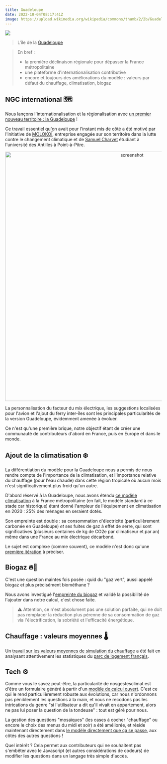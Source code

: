 ---
title: Guadeloupe
date: 2022-10-04T08:17:41Z
image: https://upload.wikimedia.org/wikipedia/commons/thumb/2/2b/Guadeloupe_from_ISS.jpg/640px-Guadeloupe_from_ISS.jpg?uselang=fr
---

![](https://upload.wikimedia.org/wikipedia/commons/thumb/2/2b/Guadeloupe_from_ISS.jpg/640px-Guadeloupe_from_ISS.jpg?uselang=fr)

> L'île de la [Guadeloupe](https://fr.wikipedia.org/wiki/Guadeloupe)

> En bref :
>
> - la première déclinaison régionale pour dépasser la France métropolitaine
> - une plateforme d'internationalisation contributive
> - encore et toujours des améliorations du modèle : valeurs par défaut du chauffage, climatisation, biogaz

## NGC international 🗺️

Nous lançons l'internationalisation et la régionalisation avec [un premier nouveau territoire : la Guadeloupe](https://github.com/incubateur-ademe/nosgestesclimat-site/pull/626) !

Ce travail essentiel qu'on avait pour l'instant mis de côté a été motivé par l'initiative de [MOLOKOÏ](https://molokoi.com/), entreprise engagée sur son territoire dans la lutte contre le changement climatique et de [Samuel Charvet](https://gp.linkedin.com/in/samuel-charvet-830773223) étudiant à l'université des Antilles à Point-à-Pitre.

<p align="center">
<img width="800" alt="screenshot" src="https://user-images.githubusercontent.com/55186402/193768356-bfd5da7b-7883-4d5e-8b89-bd252b704565.png">
</p>

La personnalisation du facteur du mix électrique, les suggestions localisées pour l'avion et l'ajout du ferry inter-îles sont les principales particularités de la version Guadeloupe, évidemment amenée à évoluer.

Ce n'est qu'une première brique, notre objectif étant de créer une communauté de contributeurs d'abord en France, puis en Europe et dans le monde.

## Ajout de la climatisation ❄️

La différentiation du modèle pour la Guadeloupe nous a permis de nous rendre compte de l'importance de la climatisation, et l'importance relative du chauffage (pour l'eau chaude) dans cette région tropicale où aucun mois n'est significativement plus froid qu'un autre.

D'abord réservé à la Guadeloupe, nous avons étendu [ce modèle climatisation](https://nosgestesclimat.fr/documentation/logement/climatisation) à la France métropolitaine (en fait, le modèle standard à ce stade car historique) étant donné l'ampleur de l'équipement en climatisation en 2020 : 25% des ménages en seraient dotés.

Son empreinte est double : sa consommation d'électricité (particulièrement carbonée en Guadeloupe) _et_ ses fuites de gaz à effet de serre, qui sont significatives (plusieurs centaines de kg de CO2e par climatiseur et par an) même dans une France au mix électrique décarboné.

Le sujet est complexe (comme souvent), ce modèle n'est donc qu'une [première itération](https://github.com/incubateur-ademe/nosgestesclimat/pull/1488) à préciser.

## Biogaz 🔥🌱

C'est une question maintes fois posée : quid du "gaz vert", aussi appelé biogaz et plus précisément biométhane ?

Nous avons investigué l'[empreinte du biogaz](https://nosgestesclimat.fr/documentation/logement/gaz/biogaz) et validé la possibilité de l'ajouter dans notre calcul, c'est chose faite.

> ⚠️ Attention, ce n'est absolument pas une solution parfaite, qui ne doit pas remplacer la réduction plus pérenne de sa consommation de gaz via l'électrification, la sobriété et l'efficacité énergétique.

## Chauffage : valeurs moyennes 🌡️

Un [travail sur les valeurs moyennes de simulation du chauffage](https://github.com/incubateur-ademe/nosgestesclimat/pull/1433) a été fait en analysant attentivement les statistiques du [parc de logement français](https://nosgestesclimat.fr/documentation/parc-français).

## Tech ⚙️

Comme vous le savez peut-être, la particularité de nosgestesclimat est d'être un formulaire généré à partir d'un [modèle de calcul ouvert](nosgestesclimat.fr/documentation). C'est ce qui le rend particulièrement robuste aux évolutions, car nous n'ordonnons pas péniblement les questions à la main, et nous ne recodons pas les intrications du genre "si l'utilisateur a dit qu'il vivait en appartement, alors ne pas lui poser la question de la tondeuse" : tout est géré pour nous.

La gestion des questions "mosaïques" (les cases à cocher "chauffage" ou encore le choix des menus du midi et soir) a été améliorée, et réside maintenant directement dans [le modèle directement que ça se passe](https://github.com/incubateur-ademe/nosgestesclimat-site/blob/master/docs/mosaic.md), aux côtés des autres questions !

Quel intérêt ? Cela permet aux contributeurs qui ne souhaitent pas s'embêter avec le Javascript (et autres considérations de codeurs) de modifier les questions dans un langage très simple d'accès.
